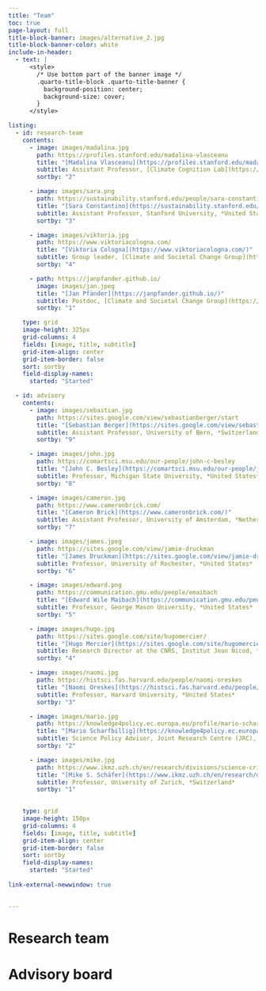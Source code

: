 ```yaml
---
title: "Team"
toc: true
page-layout: full
title-block-banner: images/alternative_2.jpg
title-block-banner-color: white
include-in-header:
  - text: |
      <style>
        /* Use bottom part of the banner image */
        .quarto-title-block .quarto-title-banner {
          background-position: center;
          background-size: cover;
        }
      </style>

listing:
  - id: research-team
    contents:
      - image: images/madalina.jpg
        path: https://profiles.stanford.edu/madalina-vlasceanu
        title: "[Madalina Vlasceanu](https://profiles.stanford.edu/madalina-vlasceanu)"
        subtitle: Assistant Professor, [Climate Cognition Lab](https://climatecognition.stanford.edu/) at Stanford University, *United States*
        sortby: "2"

      - image: images/sara.png
        path: https://sustainability.stanford.edu/people/sara-constantino
        title: "[Sara Constantino](https://sustainability.stanford.edu/people/sara-constantino)"
        subtitle: Assistant Professor, Stanford University, *United States*
        sortby: "3"

      - image: images/viktoria.jpg
        path: https://www.viktoriacologna.com/
        title: "[Viktoria Cologna](https://www.viktoriacologna.com/)"
        subtitle: Group leader, [Climate and Societal Change Group](https://www.eawag.ch/en/abteilung/ess/schwerpunkte/climate-and-societal-change-casc/) at Eawag, *Switzerland*
        sortby: "4"

      - path: https://janpfander.github.io/
        image: images/jan.jpeg
        title: "[Jan Pfänder](https://janpfander.github.io/)"
        subtitle: Postdoc, [Climate and Societal Change Group](https://www.eawag.ch/en/abteilung/ess/schwerpunkte/climate-and-societal-change-casc/) at Eawag, *Switzerland*
        sortby: "1"

    type: grid
    image-height: 325px
    grid-columns: 4
    fields: [image, title, subtitle]
    grid-item-align: center
    grid-item-border: false
    sort: sortby
    field-display-names: 
      started: "Started"

  - id: advisory
    contents:
      - image: images/sebastian.jpg
        path: https://sites.google.com/view/sebastianberger/start
        title: "[Sebastian Berger](https://sites.google.com/view/sebastianberger/start)"
        subtitle: Assistant Professor, University of Bern, *Switzerland*
        sortby: "9"

      - image: images/john.jpg
        path: https://comartsci.msu.edu/our-people/john-c-besley
        title: "[John C. Besley](https://comartsci.msu.edu/our-people/john-c-besley)"
        subtitle: Professor, Michigan State University, *United States*
        sortby: "8"

      - image: images/cameron.jpg
        path: https://www.cameronbrick.com/
        title: "[Cameron Brick](https://www.cameronbrick.com/)"
        subtitle: Assistant Professor, University of Amsterdam, *Netherlands*
        sortby: "7"

      - image: images/james.jpeg
        path: https://sites.google.com/view/jamie-druckman
        title: "[James Druckman](https://sites.google.com/view/jamie-druckman)"
        subtitle: Professor, University of Rochester, *United States*
        sortby: "6"

      - image: images/edward.png
        path: https://communication.gmu.edu/people/emaibach
        title: "[Edward Wile Maibach](https://communication.gmu.edu/people/emaibach)"
        subtitle: Professor, George Mason University, *United States*
        sortby: "5"

      - image: images/hugo.jpg
        path: https://sites.google.com/site/hugomercier/
        title: "[Hugo Mercier](https://sites.google.com/site/hugomercier/)"
        subtitle: Research Director at the CNRS, Institut Jean Nicod, *France*
        sortby: "4"

      - image: images/naomi.jpg
        path: https://histsci.fas.harvard.edu/people/naomi-oreskes
        title: "[Naomi Oreskes](https://histsci.fas.harvard.edu/people/naomi-oreskes)"
        subtitle: Professor, Harvard University, *United States*
        sortby: "3"

      - image: images/mario.jpg
        path: https://knowledge4policy.ec.europa.eu/profile/mario-scharfbillig-1798_en
        title: "[Mario Scharfbillig](https://knowledge4policy.ec.europa.eu/profile/mario-scharfbillig-1798_en)"
        subtitle: Science Policy Advisor, Joint Research Centre (JRC), *European Commission*
        sortby: "2"

      - image: images/mike.jpg
        path: https://www.ikmz.uzh.ch/en/research/divisions/science-crisis-and-risk-communication/team/mike-s-schaefer.html
        title: "[Mike S. Schäfer](https://www.ikmz.uzh.ch/en/research/divisions/science-crisis-and-risk-communication/team/mike-s-schaefer.html)"
        subtitle: Professor, University of Zurich, *Switzerland*
        sortby: "1"
        

    type: grid
    image-height: 150px
    grid-columns: 4
    fields: [image, title, subtitle]
    grid-item-align: center
    grid-item-border: false
    sort: sortby
    field-display-names: 
      started: "Started"
      
link-external-newwindow: true

    
---
```


# Research team

:::{#research-team}
:::


# Advisory board

:::{#advisory}
:::

